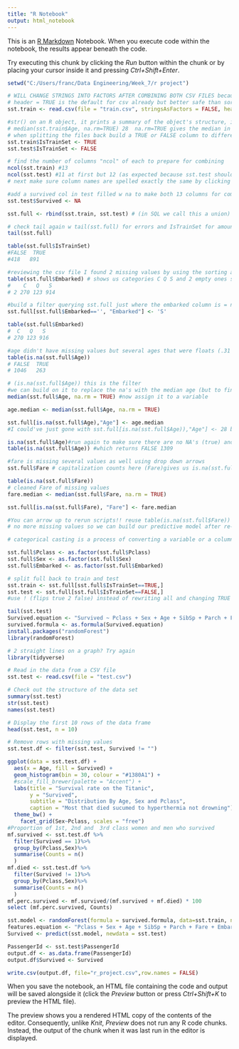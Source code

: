 ---
title: "R Notebook"
output: html_notebook
---

This is an [R Markdown](http://rmarkdown.rstudio.com) Notebook. When you execute code within the notebook, the results appear beneath the code.

Try executing this chunk by clicking the *Run* button within the chunk or by placing your cursor inside it and pressing *Ctrl+Shift+Enter*.

```{r}
setwd("C:/Users/franc/Data Engineering/Week_7/r project")

# WILL CHANGE STRINGS INTO FACTORS AFTER COMBINING BOTH CSV FILES because the factors have to line up perfectly when combining
# header = TRUE is the default for csv already but better safe than sorry
sst.train <- read.csv(file = "train.csv", stringsAsFactors = FALSE, header = TRUE)

```

```{r}
#str() on an R object, it prints a summary of the object's structure, including its type, length, and contents. It can be used with any R object, including data frames, matrices, vectors, lists
# median(sst.train$Age, na.rm=TRUE) 28  na.rm=TRUE gives the median in the absence of missing values & the $ symbol extracts a single variable or column (age)from a data frame.
# when splitting the files back build a TRUE or FALSE column to differentiate between the the 2 csv files ( train = T or test = F)
sst.train$IsTrainSet <- TRUE
sst.test$IsTrainSet <- FALSE
```

```{r}
# find the number of columns "ncol" of each to prepare for combining
ncol(sst.train) #13
ncol(sst.test) #11 at first but 12 (as expected because sst.test should ONLY have the survived column missing) columns after running sst.test$IsTrainSet <- FALSE (you created that column) & refreshing data DONT FORGET MOVING FORWARD
# next make sure column names are spelled exactly the same by clicking on the csv files in the Environment panel or in the console using names(sst.train)
```

```{r}
#add a survived col in test filled w na to make both 13 columns for combining purposes
sst.test$Survived <- NA
```

```{r}
sst.full <- rbind(sst.train, sst.test) # (in SQL we call this a union) should now have 1309 obs. 418 from test n 891 frOm train 

# check tail again w tail(sst.full) for errors and IsTrainSet for amount of T and F
tail(sst.full)

```

```{r}
table(sst.full$IsTrainSet)
#FALSE  TRUE 
#418   891

#reviewing the csv file I found 2 missing values by using the sorting arrows on the embarked column which is also accomplished w table(sst.full$Embarked) below
table(sst.full$Embarked) # shows us categories C Q S and 2 empty ones so this needs to be cleaned.   
#    C   Q   S 
# 2 270 123 914 

```

```{r}
#build a filter querying sst.full just where the embarked column is = null and only gives back Embarked (should be just 2 and we can replace the empty spots with the mode which should be category S. rerun table(sst.full$Embarked) to double check, then run it again to make sure S is now 916 and there is no empty category
sst.full[sst.full$Embarked=='', "Embarked"] <- 'S'

table(sst.full$Embarked)
#  C   Q   S 
# 270 123 916
```

```{r}
#age didn't have missing values but several ages that were floats (.31  .74 etc)
table(is.na(sst.full$Age)) 
# FALSE  TRUE 
# 1046   263 

```

```{r}
# (is.na(sst.full$Age)) this is the filter 
#we can build on it to replace the na's with the median age (but to find the median age we have to use na.rm like so- median(sst.full$Age, na.rm= TRUE) because we haven't replaced the missing values yet) we can then assign it to a variable before we query column "Age"] within Data set sst.full[
median(sst.full$Age, na.rm = TRUE) #now assign it to a variable

age.median <- median(sst.full$Age, na.rm = TRUE)
```

```{r}
sst.full[is.na(sst.full$Age),"Age"] <- age.median
#I could've just gone with sst.full[is.na(sst.full$Age)),"Age"] <- 28 but I need to get into the habit of using the variable for scripts that does an automated processes so it automatically updated (this sentence is redundant on itself but I'm tired. fix later)
```

```{r}
is.na(sst.full$Age)#run again to make sure there are no NA's (true) and check console or 
table(is.na(sst.full$Age)) #which returns FALSE 1309
```

```{r}
#fare is missing several values as well using drop down arrows
sst.full$Fare # capitalization counts here (Fare)gives us is.na(sst.full$Fare) which Ill wrap w table

table(is.na(sst.full$Fare))
# cleaned Fare of missing values
fare.median <- median(sst.full$Fare, na.rm = TRUE)

sst.full[is.na(sst.full$Fare), "Fare"] <- fare.median
```

```{r}
#You can arrow up to rerun scripts!! reuse table(is.na(sst.full$Fare)) to see if the one true is now missing and we now have FALSE 1309
# no more missing values so we can build our predictive model after re-seperating TEST AND TRAIN by querying the column added earlier sst.full$IsTrainSet ==TRUE and throwing it back into sst.train and then check the tail for 891 objects

# categorical casting is a process of converting a variable or a column in a data set to a categorical data type  that represents the data that can take on a finite number of distinct values or categories required by machine learning algorithms

sst.full$Pclass <- as.factor(sst.full$Pclass)
sst.full$Sex <- as.factor(sst.full$Sex)
sst.full$Embarked <- as.factor(sst.full$Embarked)

```

```{r}
# split full back to train and test
sst.train <- sst.full[sst.full$IsTrainSet==TRUE,] 
sst.test <- sst.full[sst.full$IsTrainSet==FALSE,]
#use ! (flips true 2 false) instead of rewriting all and changing TRUE to FALSE   #!!!!! THAT didn't work find out why
```

```{r}
tail(sst.test)
Survived.equation <- "Survived ~ Pclass + Sex + Age + SibSp + Parch + Fare + Embarked"
survived.formula <- as.formula(Survived.equation)
install.packages("randomForest")
library(randomForest)
```

```{r}
# 2 straight lines on a graph? Try again
library(tidyverse) 

# Read in the data from a CSV file
sst.test <- read.csv(file = "test.csv")

# Check out the structure of the data set
summary(sst.test)
str(sst.test)
names(sst.test)

# Display the first 10 rows of the data frame
head(sst.test, n = 10)

# Remove rows with missing values
sst.test.df <- filter(sst.test, Survived != "")

ggplot(data = sst.test.df) +
  aes(x = Age, fill = Survived) +
  geom_histogram(bin = 30, colour = "#1380A1") +
  #scale_fill_brewer(palette = "Accent") +
  labs(title = "Survival rate on the Titanic",
       y = "Survived",
       subtitle = "Distribution By Age, Sex and Pclass",
       caption = "Most that died sucumed to hyperthermia not drowning") +
  theme_bw() + 
    facet_grid(Sex~Pclass, scales = "free")
#Proportion of 1st, 2nd and  3rd class women and men who survived
mf.survived <- sst.test.df %>%
  filter(Survived == 1)%>%
  group_by(Pclass,Sex)%>%
  summarise(Counts = n()
  )
mf.died <- sst.test.df %>%
  filter(Survived != 1)%>%
  group_by(Pclass,Sex)%>%
  summarise(Counts = n()
  )
mf.perc.survived <- mf.survived/(mf.survived + mf.died) * 100
select (mf.perc.survived, Counts)

```

```{r}
sst.model <- randomForest(formula = survived.formula, data=sst.train, ntree= 5000, mtry = 3, nodesize = .01* nrow(sst.test))
features.equation <- "Pclass + Sex + Age + SibSp + Parch + Fare + Embarked"
Survived <- predict(sst.model, newdata = sst.test)

PassengerId <- sst.test$PassengerId
output.df <- as.data.frame(PassengerId)
output.df$Survived <- Survived

write.csv(output.df, file="r_project.csv",row.names = FALSE)
```

When you save the notebook, an HTML file containing the code and output will be saved alongside it (click the *Preview* button or press *Ctrl+Shift+K* to preview the HTML file).

The preview shows you a rendered HTML copy of the contents of the editor. Consequently, unlike *Knit*, *Preview* does not run any R code chunks. Instead, the output of the chunk when it was last run in the editor is displayed.
